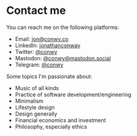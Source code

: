 # Contact me

You can reach me on the following platforms:

* Email: [jon@conwy.co](mailto:jon@conwy.co)
* LinkedIn: [jonathanconway](https://linkedin.com/in/jonathanconway)
* Twitter: [@conwy](https://twitter.com/conw_y)
* Mastodon: [@conwy@mastodon.social](https://mastodon.social/@conwy)
* Telegram: [@conwy](https://web.telegram.org/k/#@conw_y)

Some topics I'm passionate about:

* Music of all kinds
* Practice of software development/engineering
* Minimalism
* Lifestyle design
* Design generally
* Financial economics and investment
* Philosophy, especially ethics
